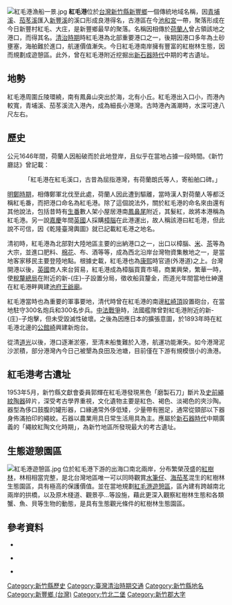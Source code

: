 [[File:紅毛港漁船一景.jpg|thumb]]
'''紅毛港'''位於[[台灣|台灣]][[新竹縣|新竹縣]][[新豐鄉_(臺灣)|新豐鄉]]一個傳統地域名稱，因[[青埔溪|青埔溪]]、[[茄苳溪_(新竹縣)|茄苳溪]]匯入[[新豐溪|新豐溪]]的溪口形成良港得名，古港區在今[[池和宮|池和宮]]一帶，聚落形成在今日新豐村紅毛、大庄，是新豐鄉最早的聚落。名稱因相傳於[[台灣荷蘭統治時期|荷蘭人]]曾占領該地之港口，而得其名。[[台灣清治時期|清治時期]]時紅毛港為北部重要港口之一，後期因港口多年為土砂壅塞，海舶難於進口，航運價值漸失。今日紅毛港南岸擁有豐富的紅樹林生態，因而規劃成遊憩區。此外，曾在紅毛港附近挖掘出[[新石器時代|新石器時代]]中期的考古遺址。

== 地勢 ==
紅毛港周圍丘陵環繞，南有鳳鼻山突出於海，北有小丘。紅毛港出入口小，而港內較寬，青埔溪、茄苳溪流入港內，成為細長小港灣。古時港內滿潮時，水深可達八尺左右。

==歷史 ==
公元1646年間，荷蘭人因船破而於此地登岸，且似乎在當地占據一段時間。《新竹廳誌》曾記載：
:「紅毛港在紅毛溪口，古昔為屈指港灣，有荷蘭朗氏等人，寄船舶口碑。」
[[明鄭時期|明鄭時期]]，相傳鄭軍北伐至此處，荷蘭人因此遭到驅離，當時漢人對荷蘭人等都泛稱紅毛番，而把港口命名為紅毛港。除了這個說法外，關於紅毛港的命名來由還有其他說法，包括昔時有[[生番|生番]]數人架小屋居港南[[鳳鼻尾|鳳鼻尾]]附近，其髮紅，故將本港稱為紅毛港。另一說[[嘉慶|嘉慶]]年間[[英國|英國]]人採購[[樟腦|樟腦]]在此港運出，故人稱該港曰紅毛港，但此說不可信，因《乾隆臺灣輿圖》就已記載紅毛港之地名。

清初時，紅毛港為北部對大陸地區主要的出納港口之一，出口以樟腦、[[大米|米]]、[[茶|茶]]等為大宗，並進口肥料、[[棉花|棉花]]、布、酒等等，成為西北沿岸台灣物資集散地之一，是當地客家移民主要登陸地點。根據史載，紅毛港也為[[康熙|康熙]]時官道(外港道)之上。台灣開港以後，[[英國|英國]]商人來台貿易，紅毛港成為樟腦買賣市場，商業興榮，繁華一時，使[[稅釐總局|稅釐總局]]在附近的新-{庄}-子設置分局，徵收船貨釐金，而道光年間當地仕紳還在紅毛港畔興建[[池和宮|池府王爺廟]]。

紅毛港當時也為重要的軍事要地，清代時曾在紅毛港的南邊[[紅崎頂|紅崎頂]]設置砲台，在當地駐守300名炮兵和300名步兵。[[中法戰爭|中法戰爭]]時，法國艦隊曾對紅毛港附近的新-{庄}-子炮擊，但未受毀滅性破壞。之後為因應日本的擴張意圖，於1893年時在紅毛港北邊的[[公館崎|公館崎]]興建新炮台。

從清[[道光|道光]]以後，港口逐漸淤塞，至清末船隻難於入港，航運功能漸失。如今港灣泥沙淤積，部分港灣內今日己被墾為良田及池塘，目前僅在下游有規模很小的漁港。

== 紅毛港考古遺址 ==
1953年5月，新竹縣文獻會委員郭輝在紅毛港發現黑色「磨製石刀」斷片及[[史前|史前]][[繩紋|繩紋]][[陶器|陶器]]碎片，深受考古學界重視，文化遺物主要是紅色、褐色、淡褐色的夾沙陶。器型為侈口鼓腹的罐形器，口緣通常外侈低矮，少量帶有圈足，通常從頸部以下器身佈滿拍印的繩紋。石器以農業用具日常生活用具為主。應屬於[[新石器時代|新石器時代]]中期廣義的「繩紋紅陶文化時期」，為新竹地區所發現最大的考古遺址。

== 生態遊憩園區 ==
[[File:紅毛港遊憩區.jpg|thumb]]
位於紅毛港下游的出海口南北兩岸，分布繁榮茂盛的[[紅樹林|紅樹林]]，林相相當完整，是北台灣地區唯一可以同時觀賞[[水筆仔|水筆仔]]、[[海茄苳|海茄苳]]混生的紅樹林生態園區，具有極高的保護價值。並在當地規劃[[紅毛港遊憩區|紅毛港遊憩區]]，區內建有跨越南北兩岸的拱橋，以及原木棧道、觀景亭…等設施，藉此更深入觀察紅樹林生態和各類蟹、魚、貝等生物的動態，是具有生態觀光條件的紅樹林生態園區。

== 參考資料 ==
{{Commonscat|紅毛港_(新竹縣)}}
* {{cite web|url=http://county.nioerar.edu.tw/books.php?pathway=view&borrowno=f0043973|title=《新豐鄉誌》|author=新竹縣新豐鄉公所出版|work=|accessdate=}}{{dead link|date=2018年4月 |bot=InternetArchiveBot |fix-attempted=yes }}

* {{cite web|url=http://cult.nc.hcc.edu.tw/BUT13.htm|title=新竹縣(含舊制桃、竹、苗)地區史前遺址考証報告|author=盛清沂|work=|accessdate=2009-08-14|deadurl=yes|archiveurl=https://web.archive.org/web/20110624044630/http://cult.nc.hcc.edu.tw/but13.htm|archivedate=2011-06-24}}

* {{cite web
|url=http://www.aptcm.com/FISH/km.nsf/ByUNID/D8A8316792301F9248256D500029EA5D?opendocument
|title=新竹紅毛港遊憩區
|author=台灣漁業智庫
|work=
|accessdate=2009-08-14}}

{{coord|24|54|N|120|58|E|display=title}}

{{新竹郡}}

[[Category:新竹縣歷史|Category:新竹縣歷史]]
[[Category:臺灣清治時期交通|Category:臺灣清治時期交通]]
[[Category:新竹縣地名|Category:新竹縣地名]]
[[Category:新豐鄉_(台灣)|Category:新豐鄉 (台灣)]]
[[Category:竹北二堡|Category:竹北二堡]]
[[Category:新竹郡大字|Category:新竹郡大字]]